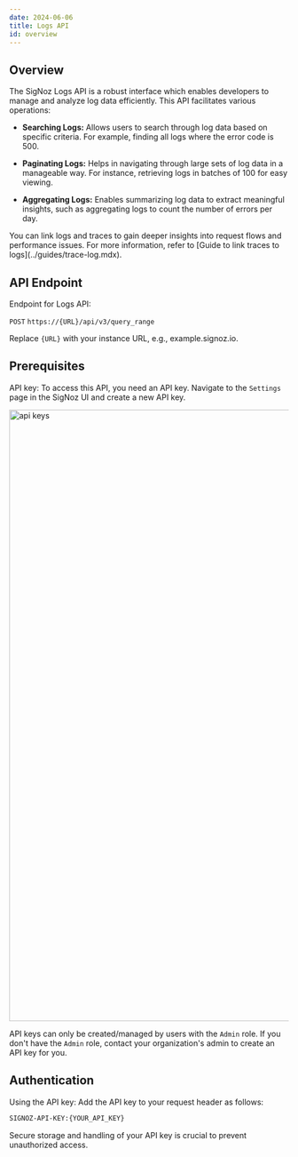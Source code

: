 ```yaml
---
date: 2024-06-06
title: Logs API 
id: overview
---
```


## Overview

The SigNoz Logs API is a robust interface which enables developers to manage and analyze log data efficiently. This API facilitates various operations:

- **Searching Logs:** Allows users to search through log data based on specific criteria. For example, finding all logs where the error code is 500.

- **Paginating Logs:** Helps in navigating through large sets of log data in a manageable way. For instance, retrieving logs in batches of 100 for easy viewing.

- **Aggregating Logs:** Enables summarizing log data to extract meaningful insights, such as aggregating logs to count the number of errors per day.

<Admonition type="tip">
You can link logs and traces to gain deeper insights into request flows and performance issues. For more information, refer to [Guide to link traces to logs](../guides/trace-log.mdx).
</Admonition>

## API Endpoint

Endpoint for Logs API:

`POST` `https://{URL}/api/v3/query_range`

Replace `{URL}` with your instance URL, e.g., example.signoz.io.

## Prerequisites

API key: To access this API, you need an API key. Navigate to the `Settings` page in the SigNoz UI and create a new API key.


<img width="1101" alt="api keys" src="/img/docs/signoz-api-keys.webp" />


API keys can only be created/managed by users with the `Admin` role. If you don't have the `Admin` role, contact your organization's admin to create an API key for you.

## Authentication

Using the API key: Add the API key to your request header as follows: 

```bash
SIGNOZ-API-KEY:{YOUR_API_KEY}
```

<Admonition type="tip">
Secure storage and handling of your API key is crucial to prevent unauthorized access.
</Admonition>
